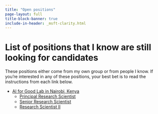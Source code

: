```yaml
---
title: "Open positions"
page-layout: full
title-block-banner: true
include-in-header: _msft-clarity.html
---
```


# List of positions that I know are still looking for candidates

These positions either come from my own group or from people I know. If you're interested in any of these positions, your best bet is to read the instructions from each link below. 

- [AI for Good Lab in Nairobi, Kenya](/posts/2022-08-12-kenya-principal.qmd)
    - [Principal Research Scientist](https://careers.microsoft.com/us/en/job/1441697/Principal-Research-Scientist)
    - [Senior Research Scientist](https://careers.microsoft.com/us/en/job/1441600/Senior-Research-Scientist)
    - [Research Scientist II](https://careers.microsoft.com/us/en/job/1441597/Research-Scientist-ll)

